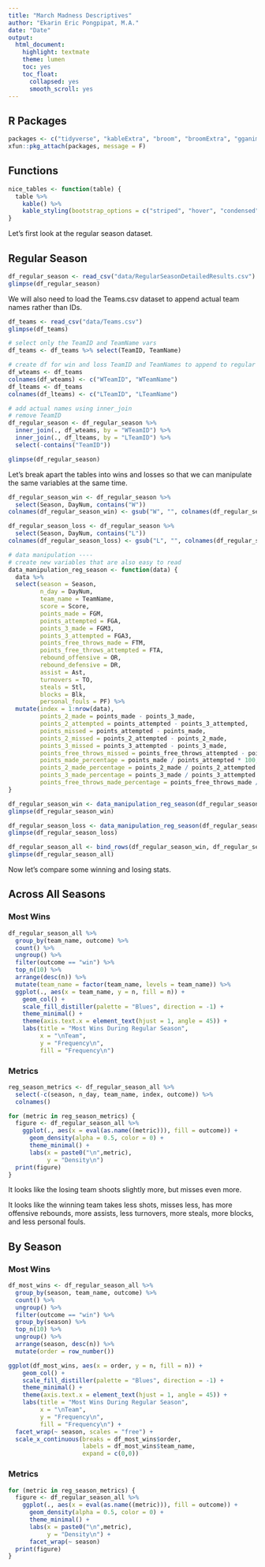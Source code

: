 ```yaml
---
title: "March Madness Descriptives"
author: "Ekarin Eric Pongpipat, M.A."
date: "Date"
output:
  html_document:
    highlight: textmate
    theme: lumen
    toc: yes
    toc_float:
      collapsed: yes
      smooth_scroll: yes
---
```


## R Packages
```r
packages <- c("tidyverse", "kableExtra", "broom", "broomExtra", "gganimate")
xfun::pkg_attach(packages, message = F)
```

## Functions
```r
nice_tables <- function(table) {
  table %>%
    kable() %>% 
    kable_styling(bootstrap_options = c("striped", "hover", "condensed", "responsive")) %>% scroll_box(width = "100%", height = "200px")
}
```

Let's first look at the regular season dataset.

## Regular Season
```r
df_regular_season <- read_csv("data/RegularSeasonDetailedResults.csv")
glimpse(df_regular_season)
```

We will also need to load the Teams.csv dataset to append actual team names rather than IDs.

```r
df_teams <- read_csv("data/Teams.csv")
glimpse(df_teams)

# select only the TeamID and TeamName vars
df_teams <- df_teams %>% select(TeamID, TeamName) 

# create df for win and loss TeamID and TeamNames to append to regular season df
df_wteams <- df_teams                         
colnames(df_wteams) <- c("WTeamID", "WTeamName")
df_lteams <- df_teams                        
colnames(df_lteams) <- c("LTeamID", "LTeamName")

# add actual names using inner_join
# remove TeamID
df_regular_season <- df_regular_season %>%
  inner_join(., df_wteams, by = "WTeamID") %>%
  inner_join(., df_lteams, by = "LTeamID") %>%
  select(-contains("TeamID"))

glimpse(df_regular_season)
```

Let's break apart the tables into wins and losses so that we can manipulate the same variables at the same time.

```r
df_regular_season_win <- df_regular_season %>%
  select(Season, DayNum, contains("W"))
colnames(df_regular_season_win) <- gsub("W", "", colnames(df_regular_season_win))

df_regular_season_loss <- df_regular_season %>%
  select(Season, DayNum, contains("L"))
colnames(df_regular_season_loss) <- gsub("L", "", colnames(df_regular_season_loss))

# data manipulation ----
# create new variables that are also easy to read
data_manipulation_reg_season <- function(data) {
  data %>%
  select(season = Season,
         n_day = DayNum,
         team_name = TeamName,
         score = Score,
         points_made = FGM,
         points_attempted = FGA,
         points_3_made = FGM3,
         points_3_attempted = FGA3,
         points_free_throws_made = FTM,
         points_free_throws_attempted = FTA,
         rebound_offensive = OR,
         rebound_defensive = DR,
         assist = Ast,
         turnovers = TO,
         steals = Stl,
         blocks = Blk,
         personal_fouls = PF) %>%
  mutate(index = 1:nrow(data),
         points_2_made = points_made - points_3_made,
         points_2_attempted = points_attempted - points_3_attempted,
         points_missed = points_attempted - points_made,
         points_2_missed = points_2_attempted - points_2_made,
         points_3_missed = points_3_attempted - points_3_made,
         points_free_throws_missed = points_free_throws_attempted - points_free_throws_made,
         points_made_percentage = points_made / points_attempted * 100,
         points_2_made_percentage = points_2_made / points_2_attempted * 100,
         points_3_made_percentage = points_3_made / points_3_attempted * 100,
         points_free_throws_made_percentage = points_free_throws_made / points_free_throws_attempted * 100)
}

df_regular_season_win <- data_manipulation_reg_season(df_regular_season_win) %>% mutate(outcome = "win")
glimpse(df_regular_season_win)

df_regular_season_loss <- data_manipulation_reg_season(df_regular_season_loss) %>% mutate(outcome = "loss")
glimpse(df_regular_season_loss)

df_regular_season_all <- bind_rows(df_regular_season_win, df_regular_season_loss) %>% mutate(outcome = as_factor(outcome))
glimpse(df_regular_season_all)
```

Now let's compare some winning and losing stats.

## Across All Seasons

### Most Wins

```r
df_regular_season_all %>%
  group_by(team_name, outcome) %>%
  count() %>%
  ungroup() %>%
  filter(outcome == "win") %>%
  top_n(10) %>%
  arrange(desc(n)) %>%
  mutate(team_name = factor(team_name, levels = team_name)) %>%
  ggplot(., aes(x = team_name, y = n, fill = n)) + 
    geom_col() +
    scale_fill_distiller(palette = "Blues", direction = -1) +
    theme_minimal() + 
    theme(axis.text.x = element_text(hjust = 1, angle = 45)) +
    labs(title = "Most Wins During Regular Season",
         x = "\nTeam",
         y = "Frequency\n",
         fill = "Frequency\n")
```

### Metrics
```r
reg_season_metrics <- df_regular_season_all %>%
  select(-c(season, n_day, team_name, index, outcome)) %>%
  colnames()

for (metric in reg_season_metrics) {
  figure <- df_regular_season_all %>%
    ggplot(., aes(x = eval(as.name((metric))), fill = outcome)) + 
      geom_density(alpha = 0.5, color = 0) +
      theme_minimal() + 
      labs(x = paste0("\n",metric),
           y = "Density\n")
  print(figure)
}
```

It looks like the losing team shoots slightly more, but misses even more. 

It looks like the winning team takes less shots, misses less, has more offensive rebounds, more assists, less turnovers, more steals, more blocks, and less personal fouls.

## By Season

### Most Wins
```r
df_most_wins <- df_regular_season_all %>%
  group_by(season, team_name, outcome) %>%
  count() %>%
  ungroup() %>%
  filter(outcome == "win") %>%
  group_by(season) %>%
  top_n(10) %>%
  ungroup() %>%
  arrange(season, desc(n)) %>%
  mutate(order = row_number())

ggplot(df_most_wins, aes(x = order, y = n, fill = n)) + 
    geom_col() +
    scale_fill_distiller(palette = "Blues", direction = -1) +
    theme_minimal() + 
    theme(axis.text.x = element_text(hjust = 1, angle = 45)) +
    labs(title = "Most Wins During Regular Season",
         x = "\nTeam",
         y = "Frequency\n",
         fill = "Frequency\n") +
  facet_wrap(~ season, scales = "free") +
  scale_x_continuous(breaks = df_most_wins$order,
                     labels = df_most_wins$team_name,
                     expand = c(0,0))
```

### Metrics

```r
for (metric in reg_season_metrics) {
  figure <- df_regular_season_all %>%
    ggplot(., aes(x = eval(as.name((metric))), fill = outcome)) + 
      geom_density(alpha = 0.5, color = 0) +
      theme_minimal() + 
      labs(x = paste0("\n",metric),
           y = "Density\n") + 
      facet_wrap(~ season)
  print(figure)
}
```
